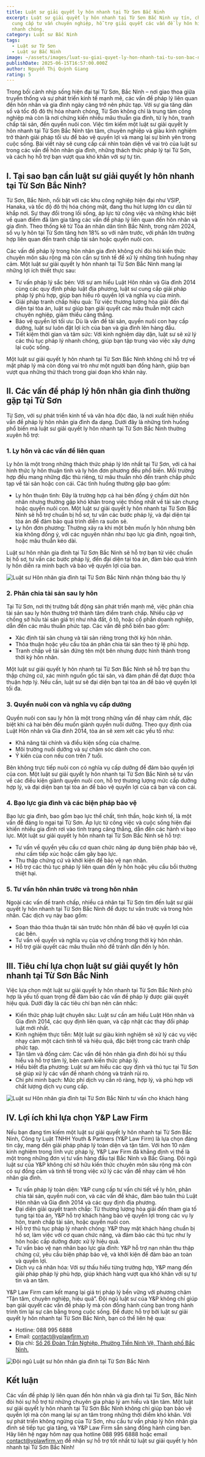```yaml
---
title: Luật sư giải quyết ly hôn nhanh tại Từ Sơn Bắc Ninh
excerpt: Luật sư giải quyết ly hôn nhanh tại Từ Sơn Bắc Ninh uy tín, chất lượng
  cung cấp tư vấn chuyên nghiệp, hỗ trợ giải quyết các vấn đề ly hôn hiệu quả,
  nhanh chóng.
category: Luật sư Bắc Ninh
tags:
  - Luật sư Từ Sơn
  - Luật sư Bắc Ninh
image: ~/assets/images/luat-su-giai-quyet-ly-hon-nhanh-tai-tu-son-bac-ninh.png
publishDate: 2025-06-15T16:57:00.000Z
author: Nguyễn Thị Quỳnh Giang
rating: 5
---
```

Trong bối cảnh nhịp sống hiện đại tại Từ Sơn, Bắc Ninh – nơi giao thoa giữa truyền thống và sự phát triển kinh tế mạnh mẽ, các vấn đề pháp lý liên quan đến hôn nhân và gia đình ngày càng trở nên phức tạp. Với sự gia tăng dân số và tốc độ đô thị hóa nhanh chóng, Từ Sơn không chỉ là trung tâm công nghiệp mà còn là nơi chứng kiến nhiều mâu thuẫn gia đình, từ ly hôn, tranh chấp tài sản, đến quyền nuôi con. Việc tìm kiếm một luật sư giải quyết ly hôn nhanh tại Từ Sơn Bắc Ninh tận tâm, chuyên nghiệp và giàu kinh nghiệm trở thành giải pháp tối ưu để bảo vệ quyền lợi và mang lại sự bình yên trong cuộc sống. Bài viết này sẽ cung cấp cái nhìn toàn diện về vai trò của luật sư trong các vấn đề hôn nhân gia đình, những thách thức pháp lý tại Từ Sơn, và cách họ hỗ trợ bạn vượt qua khó khăn với sự tự tin.

## I. Tại sao bạn cần luật sư giải quyết ly hôn nhanh tại Từ Sơn Bắc Ninh?

Từ Sơn, Bắc Ninh, nổi bật với các khu công nghiệp hiện đại như VSIP, Hanaka, và tốc độ đô thị hóa chóng mặt, đang thu hút lượng lớn cư dân từ khắp nơi. Sự thay đổi trong lối sống, áp lực từ công việc và những khác biệt về quan điểm đã làm gia tăng các vấn đề pháp lý liên quan đến hôn nhân và gia đình. Theo thống kê từ Tòa án nhân dân tỉnh Bắc Ninh, trong năm 2024, số vụ ly hôn tại Từ Sơn tăng hơn 18% so với năm trước, với phần lớn trường hợp liên quan đến tranh chấp tài sản hoặc quyền nuôi con.

Các vấn đề pháp lý trong hôn nhân gia đình không chỉ đòi hỏi kiến thức chuyên môn sâu rộng mà còn cần sự tinh tế để xử lý những tình huống nhạy cảm. Một luật sư giải quyết ly hôn nhanh tại Từ Sơn Bắc Ninh mang lại những lợi ích thiết thực sau:

* Tư vấn pháp lý sắc bén: Với sự am hiểu Luật Hôn nhân và Gia đình 2014 cùng các quy định pháp luật địa phương, luật sư cung cấp giải pháp pháp lý phù hợp, giúp bạn hiểu rõ quyền lợi và nghĩa vụ của mình.
* Giải pháp tranh chấp hiệu quả: Từ việc thương lượng hòa giải đến đại diện tại tòa án, luật sư giúp bạn giải quyết các mâu thuẫn một cách chuyên nghiệp, giảm thiểu căng thẳng.
* Bảo vệ quyền lợi tối ưu: Dù là vấn đề tài sản, quyền nuôi con hay cấp dưỡng, luật sư luôn đặt lợi ích của bạn và gia đình lên hàng đầu.
* Tiết kiệm thời gian và tâm sức: Với kinh nghiệm dày dặn, luật sư sẽ xử lý các thủ tục pháp lý nhanh chóng, giúp bạn tập trung vào việc xây dựng lại cuộc sống.

Một luật sư giải quyết ly hôn nhanh tại Từ Sơn Bắc Ninh không chỉ hỗ trợ về mặt pháp lý mà còn đóng vai trò như một người bạn đồng hành, giúp bạn vượt qua những thử thách trong giai đoạn khó khăn này.

## II. Các vấn đề pháp lý hôn nhân gia đình thường gặp tại Từ Sơn

Từ Sơn, với sự phát triển kinh tế và văn hóa độc đáo, là nơi xuất hiện nhiều vấn đề pháp lý hôn nhân gia đình đa dạng. Dưới đây là những tình huống phổ biến mà luật sư giải quyết ly hôn nhanh tại Từ Sơn Bắc Ninh thường xuyên hỗ trợ:

### 1. Ly hôn và các vấn đề liên quan

Ly hôn là một trong những thách thức pháp lý lớn nhất tại Từ Sơn, với cả hai hình thức ly hôn thuận tình và ly hôn đơn phương đều phổ biến. Mỗi trường hợp đều mang những đặc thù riêng, từ mâu thuẫn nhỏ đến tranh chấp phức tạp về tài sản hoặc con cái. Các tình huống thường gặp bao gồm:

* Ly hôn thuận tình: Đây là trường hợp cả hai bên đồng ý chấm dứt hôn nhân nhưng thường gặp khó khăn trong việc thống nhất về tài sản chung hoặc quyền nuôi con. Một luật sư giải quyết ly hôn nhanh tại Từ Sơn Bắc Ninh sẽ hỗ trợ chuẩn bị hồ sơ, tư vấn các bước pháp lý, và đại diện tại tòa án để đảm bảo quá trình diễn ra suôn sẻ.
* Ly hôn đơn phương: Thường xảy ra khi một bên muốn ly hôn nhưng bên kia không đồng ý, với các nguyên nhân như bạo lực gia đình, ngoại tình, hoặc mâu thuẫn kéo dài.

Luật sư hôn nhân gia đình tại Từ Sơn Bắc Ninh sẽ hỗ trợ bạn từ việc chuẩn bị hồ sơ, tư vấn các bước pháp lý, đến đại diện tại tòa án, đảm bảo quá trình ly hôn diễn ra minh bạch và bảo vệ quyền lợi của bạn.

![Luật sư Hôn nhân gia đình tại Từ Sơn Bắc Ninh nhận thông báo thụ lý](~/assets/images/luat-su-hon-nhan-gia-dinh-tai-tu-son-bac-ninh-nhan-thong-bao-thu-ly.jpg "Luật sư Hôn nhân gia đình tại Từ Sơn Bắc Ninh nhận thông báo thụ lý")

### 2. Phân chia tài sản sau ly hôn

Tại Từ Sơn, nơi thị trường bất động sản phát triển mạnh mẽ, việc phân chia tài sản sau ly hôn thường trở thành tâm điểm tranh chấp. Nhiều cặp vợ chồng sở hữu tài sản giá trị như nhà đất, ô tô, hoặc cổ phần doanh nghiệp, dẫn đến các mâu thuẫn phức tạp. Các vấn đề phổ biến bao gồm:

* Xác định tài sản chung và tài sản riêng trong thời kỳ hôn nhân.
* Thỏa thuận hoặc yêu cầu tòa án phân chia tài sản theo tỷ lệ phù hợp.
* Tranh chấp về tài sản đứng tên một bên nhưng được hình thành trong thời kỳ hôn nhân.

Một luật sư giải quyết ly hôn nhanh tại Từ Sơn Bắc Ninh sẽ hỗ trợ bạn thu thập chứng cứ, xác minh nguồn gốc tài sản, và đàm phán để đạt được thỏa thuận hợp lý. Nếu cần, luật sư sẽ đại diện bạn tại tòa án để bảo vệ quyền lợi tối đa.

### 3. Quyền nuôi con và nghĩa vụ cấp dưỡng

Quyền nuôi con sau ly hôn là một trong những vấn đề nhạy cảm nhất, đặc biệt khi cả hai bên đều muốn giành quyền nuôi dưỡng. Theo quy định của Luật Hôn nhân và Gia đình 2014, tòa án sẽ xem xét các yếu tố như:

* Khả năng tài chính và điều kiện sống của cha/mẹ.
* Môi trường nuôi dưỡng và sự chăm sóc dành cho con.
* Ý kiến của con nếu con trên 7 tuổi.

Bên không trực tiếp nuôi con có nghĩa vụ cấp dưỡng để đảm bảo quyền lợi của con. Một luật sư giải quyết ly hôn nhanh tại Từ Sơn Bắc Ninh sẽ tư vấn về các điều kiện giành quyền nuôi con, hỗ trợ thương lượng mức cấp dưỡng hợp lý, và đại diện bạn tại tòa án để bảo vệ quyền lợi của cả bạn và con cái.

### 4. Bạo lực gia đình và các biện pháp bảo vệ

Bạo lực gia đình, bao gồm bạo lực thể chất, tinh thần, hoặc kinh tế, là một vấn đề đáng lo ngại tại Từ Sơn. Áp lực từ công việc và cuộc sống hiện đại khiến nhiều gia đình rơi vào tình trạng căng thẳng, dẫn đến các hành vi bạo lực. Một luật sư giải quyết ly hôn nhanh tại Từ Sơn Bắc Ninh sẽ hỗ trợ:

* Tư vấn về quyền yêu cầu cơ quan chức năng áp dụng biện pháp bảo vệ, như cấm tiếp xúc hoặc cấm gây bạo lực.
* Thu thập chứng cứ và khởi kiện để bảo vệ nạn nhân.
* Hỗ trợ các thủ tục pháp lý liên quan đến ly hôn hoặc yêu cầu bồi thường thiệt hại.

### 5. Tư vấn hôn nhân trước và trong hôn nhân

Ngoài các vấn đề tranh chấp, nhiều cá nhân tại Từ Sơn tìm đến luật sư giải quyết ly hôn nhanh tại Từ Sơn Bắc Ninh để được tư vấn trước và trong hôn nhân. Các dịch vụ này bao gồm:

* Soạn thảo thỏa thuận tài sản trước hôn nhân để bảo vệ quyền lợi của các bên.
* Tư vấn về quyền và nghĩa vụ của vợ chồng trong thời kỳ hôn nhân.
* Hỗ trợ giải quyết các mâu thuẫn nhỏ để tránh dẫn đến ly hôn.

## III. Tiêu chí lựa chọn luật sư giải quyết ly hôn nhanh tại Từ Sơn Bắc Ninh

Việc lựa chọn một luật sư giải quyết ly hôn nhanh tại Từ Sơn Bắc Ninh phù hợp là yếu tố quan trọng để đảm bảo các vấn đề pháp lý được giải quyết hiệu quả. Dưới đây là các tiêu chí bạn nên cân nhắc:

* Kiến thức pháp luật chuyên sâu: Luật sư cần am hiểu Luật Hôn nhân và Gia đình 2014, các quy định liên quan, và cập nhật các thay đổi pháp luật mới nhất.
* Kinh nghiệm thực tiễn: Một luật sư giàu kinh nghiệm sẽ xử lý các vụ việc nhạy cảm một cách tinh tế và hiệu quả, đặc biệt trong các tranh chấp phức tạp.
* Tận tâm và đồng cảm: Các vấn đề hôn nhân gia đình đòi hỏi sự thấu hiểu và hỗ trợ tâm lý, bên cạnh kiến thức pháp lý.
* Hiểu biết địa phương: Luật sư am hiểu các quy định và thủ tục tại Từ Sơn sẽ giúp xử lý các vấn đề nhanh chóng và tránh rủi ro.
* Chi phí minh bạch: Mức phí dịch vụ cần rõ ràng, hợp lý, và phù hợp với chất lượng dịch vụ cung cấp.

![Luật sư Hôn nhân gia đình tại Từ Sơn Bắc Ninh tư vấn cho khách hàng](~/assets/images/luat-su-hon-nhan-gia-dinh-tai-tu-son-bac-ninh-tu-van-cho-khach-hang.jpg "Luật sư Hôn nhân gia đình tại Từ Sơn Bắc Ninh tư vấn cho khách hàng")

## IV. Lợi ích khi lựa chọn Y&P Law Firm

Nếu bạn đang tìm kiếm một luật sư giải quyết ly hôn nhanh tại Từ Sơn Bắc Ninh, Công ty Luật TNHH Youth & Partners (Y&P Law Firm) là lựa chọn đáng tin cậy, mang đến giải pháp pháp lý toàn diện và tận tâm. Với hơn 10 năm kinh nghiệm trong lĩnh vực pháp lý, Y&P Law Firm đã khẳng định vị thế là một trong những đơn vị tư vấn hàng đầu tại Bắc Ninh và Bắc Giang. Đội ngũ luật sư của Y&P không chỉ sở hữu kiến thức chuyên môn sâu rộng mà còn có sự đồng cảm và tinh tế trong việc xử lý các vấn đề nhạy cảm về hôn nhân gia đình.

* Tư vấn pháp lý toàn diện: Y&P cung cấp tư vấn chi tiết về ly hôn, phân chia tài sản, quyền nuôi con, và các vấn đề khác, đảm bảo tuân thủ Luật Hôn nhân và Gia đình 2014 và các quy định địa phương.
* Đại diện giải quyết tranh chấp: Từ thương lượng hòa giải đến tham gia tố tụng tại tòa án, Y&P hỗ trợ khách hàng bảo vệ quyền lợi trong các vụ ly hôn, tranh chấp tài sản, hoặc quyền nuôi con.
* Hỗ trợ thủ tục pháp lý nhanh chóng: Y&P thay mặt khách hàng chuẩn bị hồ sơ, làm việc với cơ quan chức năng, và đảm bảo các thủ tục như ly hôn hoặc cấp dưỡng được xử lý hiệu quả.
* Tư vấn bảo vệ nạn nhân bạo lực gia đình: Y&P hỗ trợ nạn nhân thu thập chứng cứ, yêu cầu biện pháp bảo vệ, và khởi kiện để đảm bảo an toàn và quyền lợi.
* Dịch vụ cá nhân hóa: Với sự thấu hiểu từng trường hợp, Y&P mang đến giải pháp pháp lý phù hợp, giúp khách hàng vượt qua khó khăn với sự tự tin và an tâm.

Y&P Law Firm cam kết mang lại giá trị pháp lý bền vững với phương châm “Tận tâm, chuyên nghiệp, hiệu quả”. Đội ngũ luật sư của Y&P không chỉ giúp bạn giải quyết các vấn đề pháp lý mà còn đồng hành cùng bạn trong hành trình tìm lại sự cân bằng trong cuộc sống. Để được hỗ trợ bởi luật sư giải quyết ly hôn nhanh tại Từ Sơn Bắc Ninh, bạn có thể liên hệ qua:

* Hotline: 088 995 6888
* Email: contact@yplawfirm.vn
* Địa chỉ: [Số 26 Đoàn Trần Nghiệp, Phường Tiền Ninh Vệ, Thành phố Bắc Ninh.](https://maps.app.goo.gl/hSzGVgUBaoR6Nwq36)

[](https://maps.app.goo.gl/hSzGVgUBaoR6Nwq36)

![Đội ngũ Luật sư hôn nhân gia đình tại Từ Sơn Bắc Ninh](~/assets/images/doi-ngu-luat-su-hon-nhan-gia-dinh-tai-tu-son-bac-ninh.jpg "Đội ngũ Luật sư hôn nhân gia đình tại Từ Sơn Bắc Ninh")

## Kết luận

Các vấn đề pháp lý liên quan đến hôn nhân và gia đình tại Từ Sơn, Bắc Ninh đòi hỏi sự hỗ trợ từ những chuyên gia pháp lý am hiểu và tận tâm. Một luật sư giải quyết ly hôn nhanh tại Từ Sơn Bắc Ninh không chỉ giúp bạn bảo vệ quyền lợi mà còn mang lại sự an tâm trong những thời điểm khó khăn. Với sự phát triển không ngừng của Từ Sơn, nhu cầu tư vấn pháp lý hôn nhân gia đình sẽ tiếp tục gia tăng, và Y&P Law Firm sẵn sàng đồng hành cùng bạn. Hãy liên hệ ngay hôm nay qua hotline 088 995 6888 hoặc email contact@yplawfirm.vn để nhận sự hỗ trợ tốt nhất từ luật sư giải quyết ly hôn nhanh tại Từ Sơn Bắc Ninh!

